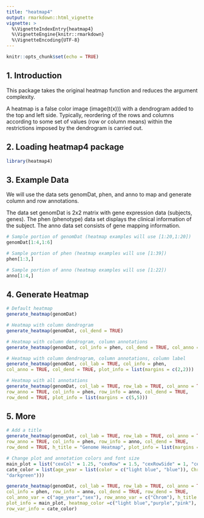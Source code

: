 ```yaml
---
title: "heatmap4"
output: rmarkdown::html_vignette
vignette: >
  %\VignetteIndexEntry{heatmap4}
  %\VignetteEngine{knitr::rmarkdown}
  %\VignetteEncoding{UTF-8}
---
```



```r
knitr::opts_chunk$set(echo = TRUE)
```

## 1. Introduction
This package takes the original heatmap function and reduces the argument complexity.

A heatmap is a false color image (image(t(x))) with a dendrogram added to the top and left side. Typically, reordering of the rows and columns according to some set of values (row or column means) within the restrictions imposed by the dendrogram is carried out.


## 2. Loading heatmap4 package

```r
library(heatmap4)
```


## 3. Example Data

We will use the data sets genomDat, phen, and anno to map and generate column and row annotations.

The data set genomDat is 2x2 matrix with gene expression data (subjects, genes). The phen (phenotype) data set displays the clinical information of the subject. The anno data set consists of gene mapping information.

```r
# Sample portion of genomDat (heatmap examples will use [1:20,1:20])
genomDat[1:4,1:6]

# Sample portion of phen (heatmap examples will use [1:39])
phen[1:3,]

# Sample portion of anno (heatmap examples will use [1:22])
anno[1:4,]

```


## 4. Generate Heatmap

```r
# Default heatmap
generate_heatmap(genomDat)
```


```r
# Heatmap with column dendrogram
generate_heatmap(genomDat, col_dend = TRUE)
```

```r
# Heatmap with column dendrogram, column annotations
generate_heatmap(genomDat, col_info = phen, col_dend = TRUE, col_anno = TRUE)
```

```r
# Heatmap with column dendrogram, column annotations, column label
generate_heatmap(genomDat, col_lab = TRUE, col_info = phen,
col_anno = TRUE, col_dend = TRUE, plot_info = list(margins = c(2,2)))
```

```r
# Heatmap with all annotations
generate_heatmap(genomDat, col_lab = TRUE, row_lab = TRUE, col_anno = TRUE,
row_anno = TRUE, col_info = phen, row_info = anno, col_dend = TRUE,
row_dend = TRUE, plot_info = list(margins = c(5,5)))
```

## 5. More
```r
# Add a title
generate_heatmap(genomDat, col_lab = TRUE, row_lab = TRUE, col_anno = TRUE,
row_anno = TRUE, col_info = phen, row_info = anno, col_dend = TRUE,
row_dend = TRUE, h_title = "Genome Heatmap", plot_info = list(margins = c(5,5)))
```

```r
# Change plot and annotation colors and font size
main_plot = list("cexCol" = 1.25, "cexRow" = 1.5, "cexRowSide" = 1, "cexColSide" = 1 )
cate_color = list(age_year = list(color = c("light blue", "blue")), Chrom = list(color = c("palegreen",
"darkgreen")))

generate_heatmap(genomDat, col_lab = TRUE, row_lab = TRUE, col_anno = TRUE, row_anno = TRUE,
col_info = phen, row_info = anno, col_dend = TRUE, row_dend = TRUE,
col_anno_var = c("age_year","sex"), row_anno_var = c("Chrom"), h_title = "Genome Heatmap",
plot_info = main_plot, heatmap_color =c("light blue","purple","pink"), col_var_info = cate_color,
row_var_info = cate_color)
```
